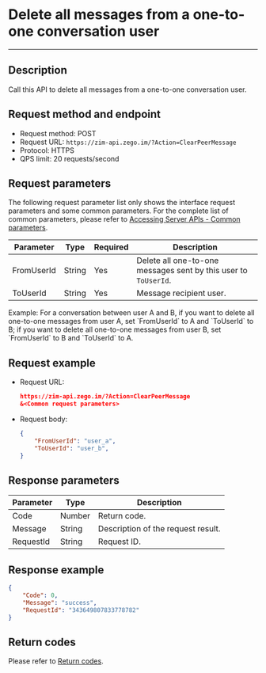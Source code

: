 # Delete all messages from a one-to-one conversation user

---

## Description

Call this API to delete all messages from a one-to-one conversation user.

## Request method and endpoint
- Request method: POST
- Request URL: `https://zim-api.zego.im/?Action=ClearPeerMessage`
- Protocol: HTTPS
- QPS limit: 20 requests/second

## Request parameters

The following request parameter list only shows the interface request parameters and some common parameters. For the complete list of common parameters, please refer to [Accessing Server APIs - Common parameters](./../Accessing%20Server%20APIs.mdx#common-parameters).

| Parameter | Type | Required | Description |
|------|------|----------|------|
| FromUserId | String | Yes | Delete all one-to-one messages sent by this user to `ToUserId`. |
| ToUserId | String | Yes | Message recipient user. |

<Note title="Note">
Example:  
For a conversation between user A and B, if you want to delete all one-to-one messages from user A, set `FromUserId` to A and `ToUserId` to B; if you want to delete all one-to-one messages from user B, set `FromUserId` to B and `ToUserId` to A.
</Note>

## Request example

- Request URL:

  ```json
  https://zim-api.zego.im/?Action=ClearPeerMessage
  &<Common request parameters>
  ```

- Request body:
  ```json
  {
      "FromUserId": "user_a",
      "ToUserId": "user_b",
  }
  ```
  
## Response parameters

| Parameter | Type | Description |
|------|------|------|
| Code | Number | Return code. |
| Message | String | Description of the request result. |
| RequestId | String | Request ID. |

## Response example

```json
{
    "Code": 0,
    "Message": "success",
    "RequestId": "343649807833778782"
}
```

## Return codes

Please refer to [Return codes](../Return%20codes.mdx).